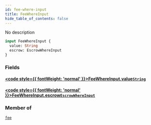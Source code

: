 ```yaml
---
id: fee-where-input
title: FeeWhereInput
hide_table_of_contents: false
---
```








No description

```graphql
input FeeWhereInput {
  value: String
  escrow: EscrowWhereInput
}
```


### Fields

#### [<code style={{ fontWeight: 'normal' }}>FeeWhereInput.<b>value</b></code>](#)<Bullet />[`String`](/docs/api/scalars/string) <Badge class="secondary" text="scalar"/>
> 
> 

#### [<code style={{ fontWeight: 'normal' }}>FeeWhereInput.<b>escrow</b></code>](#)<Bullet />[`EscrowWhereInput`](/docs/api/inputs/escrow-where-input) <Badge class="secondary" text="input"/>
> 
> 



### Member of

[`fee`](/docs/api/queries/fee)  <Badge class="secondary" text="query"/>



